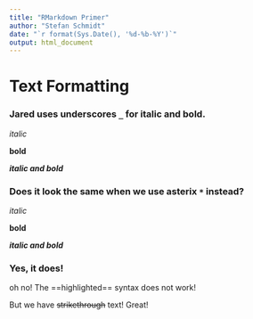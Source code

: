 ```yaml
---
title: "RMarkdown Primer"
author: "Stefan Schmidt"
date: "`r format(Sys.Date(), '%d-%b-%Y')`"
output: html_document
---
```


# Text Formatting

### Jared uses underscores `_` for italic and bold.

_italic_ 

__bold__

___italic and bold___

### Does it look the same when we use asterix `*` instead?

*italic*

**bold**

***italic and bold***

### Yes, it does!

oh no! The ==highlighted== syntax does not work!

But we have ~~strikethrough~~ text! Great!
